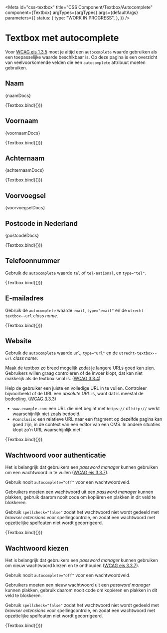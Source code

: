 <!-- @license CC0-1.0 -->


<Meta
  id="css-textbox"
  title="CSS Component/Textbox/Autocomplete"
  component={Textbox}
  argTypes={argTypes}
  args={defaultArgs}
  parameters={{
    status: {
      type: "WORK IN PROGRESS",
    },
  }}
/>

# Textbox met autocomplete

Voor [WCAG eis 1.3.5](https://www.w3.org/TR/WCAG21/#identify-input-purpose) moet je altijd een `autocomplete` waarde gebruiken als een toepasselijke waarde beschikbaar is. Op deze pagina is een overzicht van veelvoorkomende velden die een `autocomplete` attribuut moeten gebruiken.

## Naam

<Description>{naamDocs}</Description>

<Canvas>
  <Story
    name="Naam"
    args={{
      ...exampleArgs,
      autocomplete: "name",
      spellcheck: "false",
      value: "Sjors van Amerongen",
    }}
    parameters={{
      chromatic: { disableSnapshot: true },
    }}
  >
    {Textbox.bind({})}
  </Story>
</Canvas>

## Voornaam

<Description>{voornaamDocs}</Description>

<Canvas>
  <Story
    name="Voornaam"
    args={{
      ...exampleArgs,
      value: "Sjors",
      autocomplete: "given-name",
      spellcheck: "false",
    }}
    parameters={{
      chromatic: { disableSnapshot: true },
    }}
  >
    {Textbox.bind({})}
  </Story>
</Canvas>

## Achternaam

<Description>{achternaamDocs}</Description>

<Canvas>
  <Story
    name="Achternaam"
    args={{
      ...exampleArgs,
      value: "van der Meer",
      autocomplete: "family-name",
      spellcheck: "false",
    }}
    parameters={{
      chromatic: { disableSnapshot: true },
    }}
  >
    {Textbox.bind({})}
  </Story>
</Canvas>

## Voorvoegsel

<Description>{voorvoegselDocs}</Description>

## Postcode in Nederland

<Description>{postcodeDocs}</Description>

<Canvas>
  <Story
    name="Postcode"
    args={{
      ...exampleArgs,
      value: "3521 AZ",
      autocomplete: "postal-code",
      spellcheck: "false",
    }}
    parameters={{
      chromatic: { disableSnapshot: true },
    }}
  >
    {Textbox.bind({})}
  </Story>
</Canvas>

## Telefoonnummer

Gebruik de `autocomplete` waarde `tel` of `tel-national`, en `type="tel"`.

<Canvas>
  <Story
    name="Telefoonnummer"
    args={{
      ...exampleArgs,
      autocomplete: "tel",
      spellcheck: "false",
      type: "tel",
      value: "+31 30 286 00 00",
    }}
    parameters={{
      chromatic: { disableSnapshot: true },
    }}
  >
    {Textbox.bind({})}
  </Story>
</Canvas>

## E-mailadres

Gebruik de `autocomplete` waarde `email`, `type="email"` en de `utrecht-textbox--url` _class name_.

<Canvas>
  <Story
    name="E-mailadres"
    args={{
      ...exampleArgs,
      autocomplete: "email",
      spellcheck: "false",
      type: "email",
      value: "info@example.fi",
    }}
    parameters={{
      chromatic: { disableSnapshot: true },
    }}
  >
    {Textbox.bind({})}
  </Story>
</Canvas>

## Website

Gebruik de `autocomplete` waarde `url`, `type="url"` en de `utrecht-textbox--url` _class name_.

Maak de textbox zo breed mogelijk zodat je langere URLs goed kan zien. Gebruikers willen graag controleren of de invoer klopt, dat kan niet makkelijk als de textbox smal is. ([WCAG 3.3.4](https://www.w3.org/TR/WCAG21/#error-prevention-legal-financial-data))

Help de gebruiker een juiste en volledige URL in te vullen. Controleer bijvoorbeeld of de URL een _absolute URL_ is, want dat is meestal de bedoeling. ([WCAG 3.3.3](https://www.w3.org/TR/WCAG21/#error-suggestion))

- `www.example.com`: een URL die niet begint met `https://` of `http://` werkt waarschijnlijk niet zoals bedoeld.
- `#conclusie`: een relatieve URL naar een fragment op dezelfde pagina kan goed zijn, in de context van een editor van een CMS. In andere situaties klopt zo'n URL waarschijnlijk niet.

<Canvas>
  <Story
    name="Website"
    args={{
      ...exampleArgs,
      autocomplete: "url",
      spellcheck: "false",
      type: "url",
      value: "https://example.fi",
    }}
    parameters={{
      chromatic: { disableSnapshot: true },
    }}
  >
    {Textbox.bind({})}
  </Story>
</Canvas>

## Wachtwoord voor authenticatie

Het is belangrijk dat gebruikers een _password manager_ kunnen gebruiken om een wachtwoord in te vullen ([WCAG eis 3.3.7](https://www.w3.org/TR/WCAG22/#accessible-authentication)).

Gebruik nooit `autocomplete="off"` voor een wachtwoordveld.

Gebruikers moeten een wachtwoord uit een _password manager_ kunnen plakken, gebruik daarom nooit code om kopiëren en plakken in dit veld te blokkeren.

Gebruik `spellcheck="false"` zodat het wachtwoord niet wordt gedeeld met _browser extensions_ voor spellingcontrole, en zodat een wachtwoord met opzettelijke spelfouten niet wordt gecorrigeerd.

<Canvas>
  <Story
    name="Wachtwoord"
    args={{
      ...exampleArgs,
      autocomplete: "current-password",
      spellcheck: "false",
      type: "password",
    }}
  >
    {Textbox.bind({})}
  </Story>
</Canvas>

## Wachtwoord kiezen

Het is belangrijk dat gebruikers een _password manager_ kunnen gebruiken om nieuw wachtwoord kiezen en te onthouden ([WCAG eis 3.3.7](https://www.w3.org/TR/WCAG22/#accessible-authentication)).

Gebruik nooit `autocomplete="off"` voor een wachtwoordveld.

Gebruikers moeten een nieuw wachtwoord uit een _password manager_ kunnen plakken, gebruik daarom nooit code om kopiëren en plakken in dit veld te blokkeren.

Gebruik `spellcheck="false"` zodat het wachtwoord niet wordt gedeeld met _browser extensions_ voor spellingcontrole, en zodat een wachtwoord met opzettelijke spelfouten niet wordt gecorrigeerd.

<Canvas>
  <Story
    name="Wachtwoord kiezen"
    args={{
      ...exampleArgs,
      autocomplete: "new-password",
      spellcheck: "false",
      type: "password",
      value: "",
    }}
  >
    {Textbox.bind({})}
  </Story>
</Canvas>

